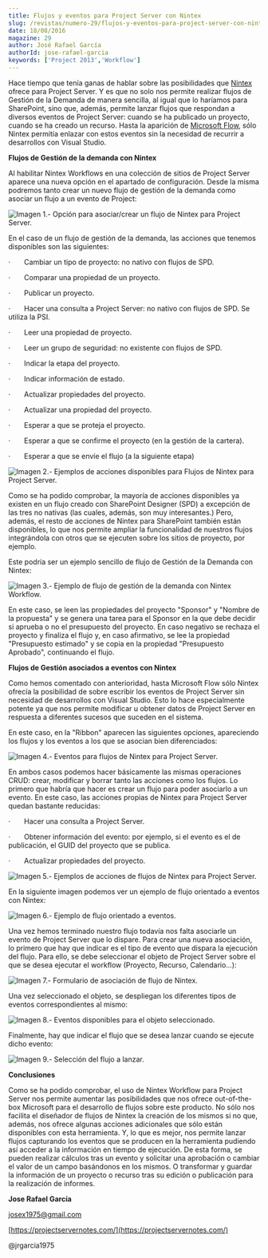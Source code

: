 ```yaml
---
title: Flujos y eventos para Project Server con Nintex
slug: /revistas/numero-29/flujos-y-eventos-para-project-server-con-nintex
date: 18/08/2016
magazine: 29
author: José Rafael García
authorId: jose-rafael-garcia
keywords: ['Project 2013','Workflow']
---
```






Hace tiempo que tenía ganas de hablar sobre las posibilidades que [Nintex](http://es-es.nintex.com/workflow-platform/nintex-products#Project-Server) ofrece para Project Server. Y es que no solo nos permite realizar flujos de Gestión de la Demanda de manera sencilla, al igual que lo haríamos para SharePoint, sino que, además, permite lanzar flujos que respondan a diversos eventos de Project Server: cuando se ha publicado un proyecto, cuando se ha creado un recurso. Hasta la aparición de [Microsoft Flow](https://flow.microsoft.com/es-es/), sólo Nintex permitía enlazar con estos eventos sin la necesidad de recurrir a desarrollos con Visual Studio.

**Flujos de Gestión de la demanda con Nintex**

Al habilitar Nintex Workflows en una colección de sitios de Project Server aparece una nueva opción en el apartado de configuración. Desde la misma podremos tanto crear un nuevo flujo de gestión de la demanda como asociar un flujo a un evento de Project:

![Imagen 1.- Opción para asociar/crear un flujo de Nintex para Project Server.](../../../images/numero29/flujos-y-eventos-para-project-server-con-nintex/image1.png)

En el caso de un flujo de gestión de la demanda, las acciones que tenemos disponibles son las siguientes:

·      
Cambiar un tipo de proyecto: no nativo con flujos de SPD.

·      
Comparar una propiedad de un proyecto.

·      
Publicar un proyecto.

·      
Hacer una consulta a Project Server: no nativo con flujos de SPD. Se utiliza la PSI.

·      
Leer una propiedad de proyecto.

·      
Leer un grupo de seguridad: no existente con flujos de SPD.

·      
Indicar la etapa del proyecto.

·      
Indicar información de estado.

·      
Actualizar propiedades del proyecto.

·      
Actualizar una propiedad del proyecto.

·      
Esperar a que se proteja el proyecto.

·      
Esperar a que se confirme el proyecto (en la gestión de la cartera).

·      
Esperar a que se envíe el flujo (a la siguiente etapa)

![Imagen 2.- Ejemplos de acciones disponibles para Flujos de Nintex para Project Server.](../../../images/numero29/flujos-y-eventos-para-project-server-con-nintex/image2.png)



Como se ha podido comprobar, la mayoría de acciones disponibles ya existen en un flujo creado con SharePoint Designer (SPD) a excepción de las tres no nativas (las cuales, además, son muy interesantes.) Pero, además, el resto de acciones de Nintex para SharePoint también están disponibles, lo que nos permite ampliar la funcionalidad de nuestros flujos integrándola con otros que se ejecuten sobre los sitios de proyecto, por ejemplo.

Este podría ser un ejemplo sencillo de flujo de Gestión de la Demanda con Nintex:

![Imagen 3.- Ejemplo de flujo de gestión de la demanda con Nintex Workflow.](../../../images/numero29/flujos-y-eventos-para-project-server-con-nintex/image3.png)

En este caso, se leen las propiedades del proyecto "Sponsor" y "Nombre de la propuesta" y se genera una tarea para el Sponsor en la que debe decidir si aprueba o no el presupuesto del proyecto. En caso negativo se rechaza el proyecto y finaliza el flujo y, en caso afirmativo, se lee la propiedad "Presupuesto estimado" y se copia en la propiedad "Presupuesto Aprobado", continuando el flujo.

**Flujos de Gestión asociados a eventos con Nintex**

Como hemos comentado con anterioridad, hasta Microsoft Flow sólo Nintex ofrecía la posibilidad de sobre escribir los eventos de Project Server sin necesidad de desarrollos con Visual Studio. Esto lo hace especialmente potente ya que nos permite modificar u obtener datos de Project Server en respuesta a diferentes sucesos que suceden en el sistema.

En este caso, en la "Ribbon" aparecen las siguientes opciones, apareciendo los flujos y los eventos a los que se asocian bien diferenciados:

![Imagen 4.- Eventos para flujos de Nintex para Project Server.](../../../images/numero29/flujos-y-eventos-para-project-server-con-nintex/image4.png)

En ambos casos podemos hacer básicamente las mismas operaciones CRUD: crear, modificar y borrar tanto las acciones como los flujos. Lo primero que habría que hacer es crear un flujo para poder asociarlo a un evento. En este caso, las acciones propias de Nintex para Project Server quedan bastante reducidas:

·      
Hacer una consulta a Project Server.

·      
Obtener información del evento: por ejemplo, si el evento es el de publicación, el GUID del proyecto que se publica.

·      
Actualizar propiedades del proyecto.

![Imagen 5.- Ejemplos de acciones de flujos de Nintex para Project Server.](../../../images/numero29/flujos-y-eventos-para-project-server-con-nintex/image5.png)

En la siguiente imagen podemos ver un ejemplo de flujo orientado a eventos con Nintex:

![Imagen 6.- Ejemplo de flujo orientado a eventos.](../../../images/numero29/flujos-y-eventos-para-project-server-con-nintex/image6.png)

Una vez hemos terminado nuestro flujo todavía nos falta asociarle un evento de Project Server que lo dispare. Para crear una nueva asociación, lo primero que hay que indicar es el tipo de evento que dispara la ejecución del flujo. Para ello, se debe seleccionar el objeto de Project Server sobre el que se desea ejecutar el workflow (Proyecto, Recurso, Calendario…):​

![Imagen 7.- Formulario de asociación de flujo de Nintex.](../../../images/numero29/flujos-y-eventos-para-project-server-con-nintex/image7.png)

Una vez seleccionado el objeto, se despliegan los diferentes tipos de eventos correspondientes al mismo:

![Imagen 8.- Eventos disponibles para el objeto seleccionado.](../../../images/numero29/flujos-y-eventos-para-project-server-con-nintex/image8.png)

Finalmente, hay que indicar el flujo que se desea lanzar cuando se ejecute dicho evento:

![Imagen 9.- Selección del flujo a lanzar.](../../../images/numero29/flujos-y-eventos-para-project-server-con-nintex/image9.png)

**Conclusiones**

Como se ha podido comprobar, el uso de Nintex Workflow para Project Server nos permite aumentar las posibilidades que nos ofrece out-of-the-box Microsoft para el desarrollo de flujos sobre este producto. No sólo nos facilita el diseñador de flujos de Nintex la creación de los mismos si no que, además, nos ofrece algunas acciones adicionales que sólo están disponibles con esta herramienta. Y, lo que es mejor, nos permite lanzar flujos capturando los eventos que se producen en la herramienta pudiendo así acceder a la información en tiempo de ejecución. De esta forma, se pueden realizar cálculos tras un evento y solicitar una aprobación o cambiar el valor de un campo basándonos en los mismos. O transformar y guardar la información de un proyecto o recurso tras su edición o publicación para la realización de informes.



**Jose Rafael García**

josex1975@gmail.com

[https://projectservernotes.com/](https://projectservernotes.com/)

@jrgarcia1975

